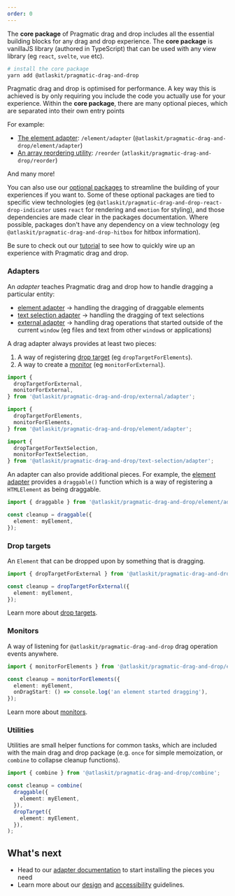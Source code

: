 ```yaml
---
order: 0
---
```



The **core package** of Pragmatic drag and drop includes all the essential building blocks for any drag and drop experience. The **core package** is vanillaJS library (authored in TypeScript) that can be used with any view library (eg `react`, `svelte`, `vue` etc).

```bash
# install the core package
yarn add @atlaskit/pragmatic-drag-and-drop
```

Pragmatic drag and drop is optimised for performance. A key way this is achieved is by only requiring you include the code you actually use for your experience. Within the **core package**, there are many optional pieces, which are separated into their own entry points

For example:

- [The element adapter](./adapters/element): `/element/adapter` (`@atlaskit/pragmatic-drag-and-drop/element/adapter`)
- [An array reordering utility](./utilities): `/reorder` (`atlaskit/pragmatic-drag-and-drop/reorder`)

And many more!

You can also use our [optional packages](./optional-packages) to streamline the building of your experiences if you want to. Some of these optional packages are tied to specific view technologies (eg `@atlaskit/pragmatic-drag-and-drop-react-drop-indicator` uses `react` for rendering and `emotion` for styling), and those dependencies are made clear in the packages documentation. Where possible, packages don't have any dependency on a view technology (eg `@atlaskit/pragmatic-drag-and-drop-hitbox` for hitbox information).

<SectionMessage appearance="success">

Be sure to check out our [tutorial](./tutorial) to see how to quickly wire up an experience with Pragmatic drag and drop.

</SectionMessage>

### Adapters

An _adapter_ teaches Pragmatic drag and drop how to handle dragging a particular entity:

- [element adapter](./adapters/element) → handling the dragging of draggable elements
- [text selection adapter](./adapters/text-selection) → handling the dragging of text selections
- [external adapter](./adapters/external) → handling drag operations that started outside of the current `window` (eg files and text from other `window`s or applications)

A drag adapter always provides at least two pieces:

1. A way of registering [drop target](./drop-targets) (eg `dropTargetForElements`).
2. A way to create a [monitor](./monitor) (eg `monitorForExternal`).

```ts
import {
  dropTargetForExternal,
  monitorForExternal,
} from '@atlaskit/pragmatic-drag-and-drop/external/adapter';

import {
  dropTargetForElements,
  monitorForElements,
} from '@atlaskit/pragmatic-drag-and-drop/element/adapter';

import {
  dropTargetForTextSelection,
  monitorForTextSelection,
} from '@atlaskit/pragmatic-drag-and-drop/text-selection/adapter';
```

An adapter can also provide additional pieces. For example, the [element adapter](./adapters/element) provides a `draggable()` function which is a way of registering a `HTMLElement` as being draggable.

```ts
import { draggable } from '@atlaskit/pragmatic-drag-and-drop/element/adapter';

const cleanup = draggable({
  element: myElement,
});
```

### Drop targets

An `Element` that can be dropped upon by something that is dragging.

```ts
import { dropTargetForExternal } from '@atlaskit/pragmatic-drag-and-drop/external/adapter';

const cleanup = dropTargetForExternal({
  element: myElement,
});
```

Learn more about [drop targets](./drop-targets).

### Monitors

A way of listening for `@atlaskit/pragmatic-drag-and-drop` drag operation events anywhere.

```ts
import { monitorForElements } from '@atlaskit/pragmatic-drag-and-drop/element/adapter';

const cleanup = monitorForElements({
  element: myElement,
  onDragStart: () => console.log('an element started dragging'),
});
```

Learn more about [monitors](./monitors).

### Utilities

Utilities are small helper functions for common tasks, which are included with the main drag and drop package (e.g. `once` for simple memoization, or `combine` to collapse cleanup functions).

```ts
import { combine } from '@atlaskit/pragmatic-drag-and-drop/combine';

const cleanup = combine(
  draggable({
    element: myElement,
  }),
  dropTarget({
    element: myElement,
  }),
);
```

## What's next

- Head to our [adapter documentation](./adapters) to start installing the pieces you need
- Learn more about our [design](./design-guidelines) and [accessibility](./accessibility-guidelines) guidelines.
